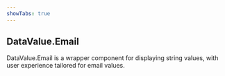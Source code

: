 ```yaml
---
showTabs: true
---
```


## DataValue.Email

DataValue.Email is a wrapper component for displaying string values, with user experience tailored for email values.
